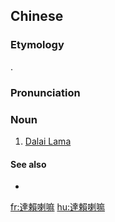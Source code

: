 {{also|达赖喇嘛}}
==Chinese==
{{zh-forms|s=达赖喇嘛|type=22}}
{{wikipedia|lang=zh}}

===Etymology===
{{bor|zh|bo|ཏཱ་ལའི་བླ་མ}}.

===Pronunciation===
{{zh-pron
|m=dálài lǎma
|c=daat6 laai6 laa1 maa4
|mn=ta̍t-lāi-la-mô͘
|cat=n
}}

===Noun===
{{zh-noun}}

# [[Dalai Lama]]

====See also====
* {{zh-l|班禪喇嘛}}

[[fr:達賴喇嘛]]
[[hu:達賴喇嘛]]